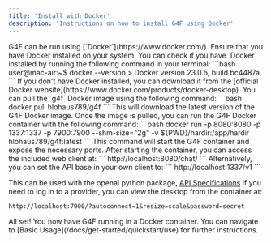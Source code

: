 ```yaml
---
title: 'Install with Docker'
description: 'Instructions on how to install G4F using Docker'
---
```

<Steps titleSize="h3">
<Step title="Install Docker">
 G4F can be run using [`Docker`](https://www.docker.com/). Ensure that you have Docker installed on your system.
 You can check if you have `Docker` installed by running the following command in your terminal:
```bash
user@mac-air:~$ docker --version
> Docker version 23.0.5, build bc4487a
```
If you don't have Docker installed, you can download it from the [official Docker website](https://www.docker.com/products/docker-desktop).
</Step>
<Step title="Pull the G4F Docker image">
 You can pull the `g4f` Docker image using the following command:
```bash
docker pull hlohaus789/g4f
```
This will download the latest version of the G4F Docker image.
</Step>
<Step title="Run the G4F Docker container">
 Once the image is pulled, you can run the G4F Docker container with the following command:
```bash
docker run -p 8080:8080 -p 1337:1337 -p 7900:7900 --shm-size="2g" -v ${PWD}/hardir:/app/hardir hlohaus789/g4f:latest
```
This command will start the G4F container and expose the necessary ports.
</Step>
<Step title="Access the Web UI">
 After starting the container, you can access the included web client at:
 ```
 http://localhost:8080/chat/
 ```
 Alternatively, you can set the API base in your own client to:
 ```
 http://localhost:1337/v1
 ```

 This can be used with the openai python package, [API Specifications](/docs/api-docs/)
</Step>
<Step title="(Optional) View the container desktop">
 If you need to log in to a provider, you can view the desktop from the container at:
 ```
 http://localhost:7900/?autoconnect=1&resize=scale&password=secret
 ```
</Step>
All set! You now have G4F running in a Docker container. You can navigate to [Basic Usage](/docs/get-started/quickstart/use) for further instructions.
</Steps>
